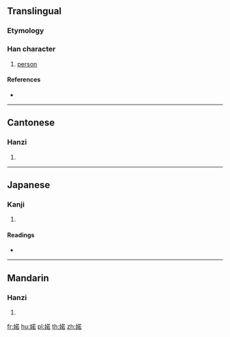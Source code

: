 {{character info/new}}
==Translingual==

===Etymology===
{{Han etym}}

===Han character===
{{Han char|rn=38|rad=女|as=09|sn=12|four=44464|canj=VTKR|ids=⿰女若}}

# [[person]]

====References====
* {{Han ref|kx=0266.030|dkj=06464|dj=0533.110|hdz=21056.040|uh=5A7C|ud=23164|bh=D8BD|bd=55485}}

----

==Cantonese==

===Hanzi===
{{yue-hanzi|jyut=[[coek3]]|y=cheuk3}}

# {{defn|lang=yue|sort=女09}}

----

==Japanese==

===Kanji===
{{ja-kanji|grade=|rs=女09}}

# {{defn|lang=ja|sort=女09}}

====Readings====
* {{ja-readings|on=[[しゃく]] (shaku), [[じ]] (ji), [[に]] (ni), [[じゃ]] (ja), [[にゅう]] (nyū)|kun=}}

----

==Mandarin==

===Hanzi===
{{cmn-hanzi|pin=[[chuò]] ([[chuo4]]), [[ruò]] ([[ruo4]])|wg=ch'o<sup>4</sup>, jo<sup>4</sup>}}

# {{defn|lang=cmn|sort=女09}}

[[fr:婼]]
[[hu:婼]]
[[pl:婼]]
[[th:婼]]
[[zh:婼]]